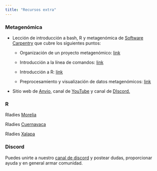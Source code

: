```yaml
---
title: "Recursos extra"
---
```


### Metagenómica

-   Lección de introducción a bash, R y metagenómica de [Software Carpentry](https://carpentries-lab.github.io/metagenomics-workshop/) que cubre los siguientes puntos:

    -   Organización de un proyecto metagenómico: [link](https://carpentries-incubator.github.io/organization-metagenomics/)

    -   Introducción a la línea de comandos: [link](https://carpentries-incubator.github.io/shell-metagenomics/)

    -   Introducción a R: [link](https://carpentries-incubator.github.io/introduction-to-R-for-metagenomics/)

    -   Preprocesamiento y visualización de datos metagenómicos: [link](https://carpentries-incubator.github.io/metagenomics/)

```{=html}
<!-- -->
```
-   Sitio web de [Anvio](https://anvio.org/), canal de [YouTube](https://www.youtube.com/watch?v=MqD4aN1p1qA&t=344s) y canal de [DIscord.](https://discord.gg/C6He6mSNY4)

### R

Rladies [Morelia](https://www.meetup.com/es-ES/rladies-morelia/)

Rladies [Cuernavaca](https://www.youtube.com/channel/UCFT7Tgi7UAzR-eyzjoxBzxA)

Rladies [Xalapa](https://www.meetup.com/es-ES/rladies-xalapa/?eventOrigin=event_home_page)

### Discord

Puedes unirte a nuestro [canal de discord](https://discord.gg/nfVRWBXYnJ) y postear dudas, proporcionar ayuda y en general armar comunidad.
